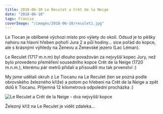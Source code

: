 ```yaml
---
title: 2018-06-10 Le Reculet a Crêt de la Neige
date: "2018-06-10"
tags: Francie
coverImage: "/images/2018-06-10/reculet1.jpg"
---
```


<CustomImage
  src="/images/2018-06-10/reculet1.jpg"
  alt="Le Reculet a Crêt de la Neige - dva nejvyšší kopce"
  size="horizontalLarge"
/>

Le Tiocan je oblíbené výchozí místo pro výlety do okolí. Odsud je to pěšky nahoru na hlavní hřeben pohoří Jura 2 a půl hodiny... sice pořád do kopce, ale s krásnými výhledy na Ženevu a Ženevské jezero (Lac Léman).

<CustomImage
  src="/images/2018-06-10/reculet2.jpg"
  alt="Le Reculet a Crêt de la Neige - dva nejvyšší kopce"
  size="horizontalLarge"
/>
<CustomImage
  src="/images/2018-06-10/reculet3.jpg"
  alt="Le Reculet a Crêt de la Neige - dva nejvyšší kopce"
  size="horizontalLarge"
/>

Le Reculet (1717 m.n.m) byl dlouho považován za nejvyšší kopec Jury, než bylo provedeno přeměření sousedního kopce Crêt de la Neige (1720 m.n.m.), kterému pár metrů přidali a přisoudili mu tak prvenství :)

My jsme udělali okruh z Le Tiocanu na Le Reculet (ten se pozná podle obrovského železného kříže) a potom po hřebeni na Crêt de la Neige a zpět dolů k Tiocanu. Příjemná 12 kilometrová odpolední procházka :)

<div className="flex justify-center pb-2">
  <Image
    src="/images/2018-06-10/reculet4.jpg"
    alt="Le Reculet a Crêt de la Neige - dva nejvyšší kopce"
    width={683}
    height={1024}
  />
</div>

<CustomImage
  src="/images/2018-06-10/reculet5.jpg"
  alt="Le Reculet a Crêt de la Neige - dva nejvyšší kopce"
  size="horizontalLarge"
/>

Železný kříž na Le Reculet je vidět zdaleka...

<CustomImage
  src="/images/2018-06-10/reculet6.jpg"
  alt="Le Reculet a Crêt de la Neige - dva nejvyšší kopce"
  size="horizontalLarge"
/>
